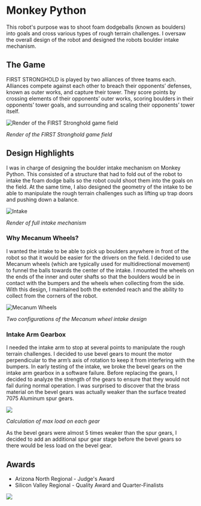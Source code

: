 
<MarkdownWrapper>

  # Monkey Python

  This robot's purpose was to shoot foam dodgeballs (known as boulders) into goals and cross various types
  of rough terrain challenges. I oversaw the overall design of the robot and designed the robots boulder
  intake mechanism.

  ## The Game
  FIRST STRONGHOLD is played by two alliances of three teams each. Alliances compete against each other to breach their opponents’ defenses, known as outer works, and capture their tower. They score points by crossing elements of their opponents’ outer works, scoring boulders in their opponents’ tower goals, and surrounding and scaling their opponents’ tower itself.

  ![Render of the FIRST Stronghold game field](/img/stronghold.png)

  *Render of the FIRST Stronghold game field*

  ## Design Highlights
  I was in charge of designing the boulder intake mechanism on Monkey Python. This consisted of a structure that had to fold out of the robot to intake the foam dodge balls so the robot could shoot them into the goals on the field. At the same time, I also designed the geometry of the intake to be able to manipulate the rough terrain challenges such as lifting up trap doors and pushing down a balance.

  ![Intake](/img/intake.jpg)

  *Render of full intake mechanism*

  ### Why Mecanum Wheels?
  I wanted the intake to be able to pick up boulders anywhere in front of the robot so that it would be easier for the drivers on the field. I decided to use Mecanum wheels (which are typically used for multidirectional movement) to funnel the balls towards the center of the intake. I mounted the wheels on the ends of the inner and outer shafts so that the boulders would be in contact with the bumpers and the wheels when collecting from the side. With this design, I maintained both the extended reach and the ability to collect from the corners of the robot.

  ![Mecanum Wheels](/img/mecanum.png)

  *Two configurations of the Mecanum wheel intake design*

  ### Intake Arm Gearbox
  I needed the intake arm to stop at several points to manipulate the rough terrain challenges. I decided to use bevel gears to mount the motor perpendicular to the arm’s axis of rotation to keep it from interfering with the bumpers. In early testing of the intake, we broke the bevel gears on the intake arm gearbox in a software failure. Before replacing the gears, I decided to analyze the strength of the gears to ensure that they would not fail during normal operation. I was surprised to discover that the brass material on the bevel gears was actually weaker than the surface treated 7075 Aluminum spur gears.

  <Image src='/img/monkeypython_gear_calc.png' />

  *Calculation of max load on each gear*

  As the bevel gears were almost 5 times weaker than the spur gears, I decided to add an additional spur gear stage before the bevel gears so there would be less load on the bevel gear.

  ## Awards
  * Arizona North Regional - Judge's Award
  * Silicon Valley Regional - Quality Award and Quarter-Finalists

  <Image src='/img/mpaward.jpg' maxW="md" />

</MarkdownWrapper>